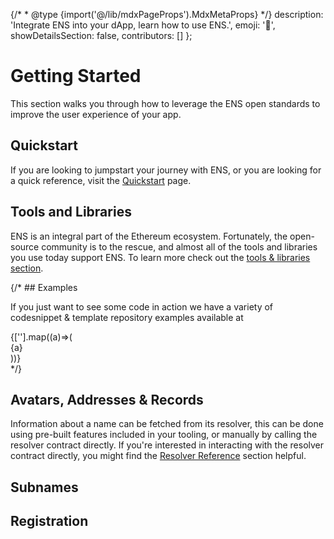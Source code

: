 {/* * @type {import('@/lib/mdxPageProps').MdxMetaProps} */}
    description: 'Integrate ENS into your dApp, learn how to use ENS.',
    emoji: '👋',
    showDetailsSection: false,
    contributors: []
};

# Getting Started

This section walks you through how to leverage the ENS open standards to improve the user experience of your app.

## Quickstart

If you are looking to jumpstart your journey with ENS, or you are looking for a quick reference, visit the [Quickstart](/web/quickstart) page.

<EmbedLink
    href="/web/quickstart"
    title="Quickstart"
    description="To jumpstart your journey with names."
/>

## Tools and Libraries

ENS is an integral part of the Ethereum ecosystem.
Fortunately, the open-source community is to the rescue, and almost all of the tools and libraries you use today support ENS.
To learn more check out the [tools & libraries section](/web/libraries).

<EmbedLink
    href="/web/libraries"
    title="Tools & Libraries"
    description="To learn about the available tools and libraries that interact with ENS"
/>

{/* ## Examples

If you just want to see some code in action we have a variety of codesnippet & template repository examples available at

<div className="card1 p-4 flex justify-center gap-3">
    {[''].map((a)=>(<div className="card1 px-2 py-0">{a}</div>))}
</div> */}

## Avatars, Addresses & Records

Information about a name can be fetched from its resolver, this can be done using pre-built features included in your tooling, or manually by calling the resolver contract directly.
If you're interested in interacting with the resolver contract directly, you might find the [Resolver Reference](/resolvers/interfaces) section helpful.

<EmbedLink
    href="/web/resolution"
    title="Address Resolution"
    description="To find guides on the address lookup features of ENS."
/>

## Subnames

<EmbedLink
    href="/web/subdomains"
    title="Issuing Subnames"
    description="To an overview of subdomains and the NameWrapper smart contract"
/>

## Registration

<EmbedLink
    href="/registry/eth"
    title="ETH Registrar"
    description="To an overview of the two smart contracts that make up the ETH Registrar."
/>

